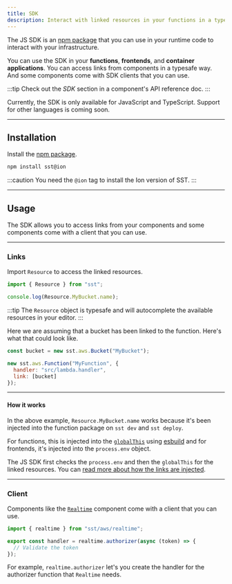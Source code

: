 ```yaml
---
title: SDK
description: Interact with linked resources in your functions in a typesafe way.
---
```


The JS SDK is an [npm package](https://www.npmjs.com/package/sst) that you can use in your runtime code to interact with your infrastructure.

You can use the SDK in your **functions**, **frontends**, and **container applications**. You can access links from components in a typesafe way. And some components come with SDK clients that you can use.

:::tip
Check out the _SDK_ section in a component's API reference doc.
:::

Currently, the SDK is only available for JavaScript and TypeScript. Support for other languages is coming soon.

---

## Installation

Install the [npm package](https://www.npmjs.com/package/sst).

```bash "sst@ion"
npm install sst@ion
```

:::caution
You need the `@ion` tag to install the Ion version of SST.
:::

---

## Usage

The SDK allows you to access links from your components and some components come with a client that you can use.

---

### Links

Import `Resource` to access the linked resources.

```js title="src/lambda.ts"
import { Resource } from "sst";

console.log(Resource.MyBucket.name);
```

:::tip
The `Resource` object is typesafe and will autocomplete the available resources in your editor.
:::

Here we are assuming that a bucket has been linked to the function. Here's what that could look like.

```js title="sst.config.ts"
const bucket = new sst.aws.Bucket("MyBucket");

new sst.aws.Function("MyFunction", {
  handler: "src/lambda.handler",
  link: [bucket]
});
```

---

#### How it works

In the above example, `Resource.MyBucket.name` works because it's been injected into the function package on `sst dev` and `sst deploy`.

For functions, this is injected into the [`globalThis`](https://developer.mozilla.org/en-US/docs/Web/JavaScript/Reference/Global_Objects/globalThis) using [esbuild](https://esbuild.github.io/) and for frontends, it's injected into the `process.env` object.

The JS SDK first checks the `process.env` and then the `globalThis` for the linked resources. You can [read more about how the links are injected](/docs/linking/#injecting-links).

---

### Client

Components like the [`Realtime`](/docs/component/aws/realtime/) component come with a client that you can use.

```ts
import { realtime } from "sst/aws/realtime";

export const handler = realtime.authorizer(async (token) => {
  // Validate the token
});
```

For example, `realtime.authorizer` let's you create the handler for the authorizer function that `Realtime` needs.
